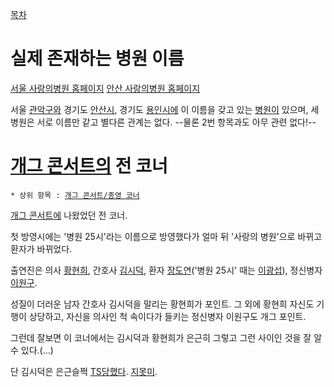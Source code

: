 [[목차]]

= 실제 존재하는 병원 이름 =
[http://www.lovehospital.co.kr/ 서울 사랑의병원 홈페이지]
[http://www.sarangmc.co.kr/ 안산 사랑의병원 홈페이지]

서울 [[관악구]]와 경기도 [[안산시]], 경기도 [[용인시]]에 이 이름을 갖고 있는 [[병원]]이 있으며, 세 병원은 서로 이름만 같고 별다른 관계는 없다. --물론 2번 항목과도 아무 관련 없다!--

= [[개그 콘서트]]의 전 코너 =
 * 상위 항목 : [[개그 콘서트/종영 코너]]
[[개그 콘서트]]에 나왔었던 전 코너.

첫 방영시에는 '병원 25시'라는 이름으로 방영했다가 얼마 뒤 '사랑의 병원'으로 바뀌고 환자가 바뀌었다.

출연진은 의사 [[황현희#s-1|황현희]], 간호사 [[김시덕]], 환자 [[장도연]]('병원 25시' 때는 [[이광섭]]), 정신병자 [[이원구]].

성질이 더러운 남자 간호사 김시덕을 말리는 황현희가 포인트. 그 외에 황현희 자신도 기행이 상당하고, 자신을 의사인 척 속이다가 들키는 정신병자 이원구도 개그 포인트.

그런데 잘보면 이 코너에서는 김시덕과 황현희가 은근히 그렇고 그런 사이인 것을 잘 알 수 있다.(...)

단 김시덕은 은근슬쩍 [[TS]]당했다. [[지못미]].
